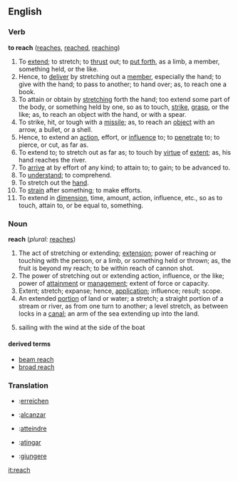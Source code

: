 ==English==
{{cleanup}}
{{webster}}

===Verb===
'''to reach'''  ([[reaches]], [[reached]], [[reaching]])
#To [[extend]]; to stretch; to [[thrust]] out; to [[put forth]], as a limb, a member, something held, or the like.
#Hence, to [[deliver]] by stretching out a [[member]], especially the hand; to give with the hand; to pass to another; to hand over; as, to reach one a book.
#To attain or obtain by [[stretch]]ing forth the hand; too extend some part of the body, or something held by one, so as to touch, [[strike]], [[grasp]], or the like; as, to reach an object with the hand, or with a spear.
#To strike, hit, or tough with a [[missile]]; as, to reach an [[object]] with an arrow, a bullet, or a shell.
#Hence, to extend an [[action]], effort, or [[influence]] to; to [[penetrate]] to; to pierce, or cut, as far as.
#To extend to; to stretch out as far as; to touch by [[virtue]] of [[extent]]; as, his hand reaches the river.
#To [[arrive]] at by effort of any kind; to attain to; to gain; to be advanced to.
#To [[understand]]; to comprehend.
#To stretch out the [[hand]].
#To [[strain]] after something; to make efforts.
#To extend in [[dimension]], time, amount, action, influence, etc., so as to touch, attain to, or be equal to, something.

===Noun===
'''reach'''  (''plural:'' [[reaches]])
#The act of stretching or extending; [[extension]]; power of reaching or touching with the person, or a limb, or something held or thrown; as, the fruit is beyond my reach; to be within reach of cannon shot.
#The power of stretching out or extending action, influence, or the like; power of [[attainment]] or [[management]]; extent of force or capacity.
#Extent; stretch; expanse; hence, [[application]]; influence; result; scope.
#An extended [[portion]] of land or water; a stretch; a straight portion of a stream or river, as from one turn to another; a level stretch, as between locks in a [[canal]]; an arm of the sea extending up into the land.
# {{nautical}} sailing with the wind at the side of the boat
====derived terms====
*[[beam reach]]
*[[broad reach]]

===Translation===

*{{de}}:[[erreichen]]
*{{es}}:[[alcanzar]]
*{{fr}}:[[atteindre]]
*{{io}}:[[atingar]]
*{{it}}:[[giungere]]

[[it:reach]]